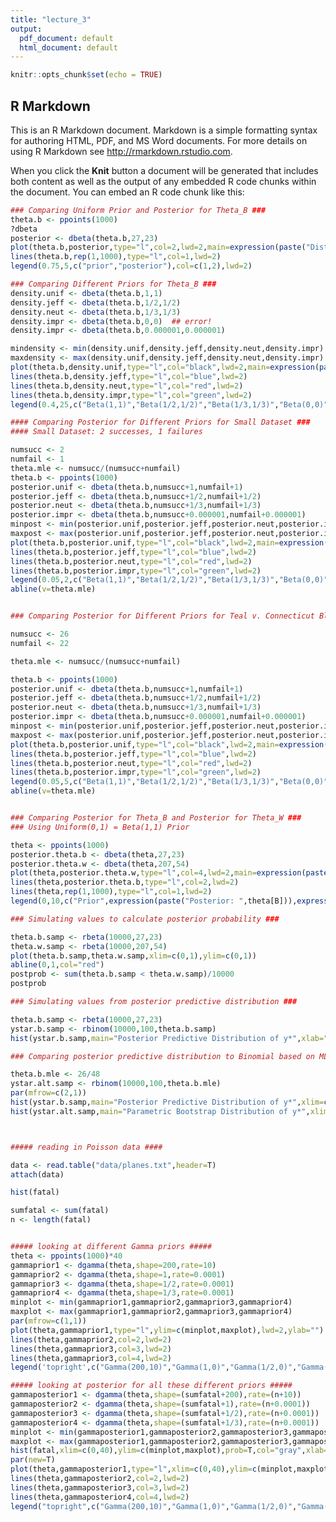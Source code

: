```yaml
---
title: "lecture_3"
output:
  pdf_document: default
  html_document: default
---
```


```r
knitr::opts_chunk$set(echo = TRUE)
```

## R Markdown

This is an R Markdown document. Markdown is a simple formatting syntax for authoring HTML, PDF, and MS Word documents. For more details on using R Markdown see <http://rmarkdown.rstudio.com>.

When you click the **Knit** button a document will be generated that includes both content as well as the output of any embedded R code chunks within the document. You can embed an R code chunk like this:

```r
### Comparing Uniform Prior and Posterior for Theta_B ###
theta.b <- ppoints(1000)
?dbeta
posterior <- dbeta(theta.b,27,23)
plot(theta.b,posterior,type="l",col=2,lwd=2,main=expression(paste("Distribution of ",theta[B])),xlab=expression(theta[B]),ylab="Density")
lines(theta.b,rep(1,1000),type="l",col=1,lwd=2)
legend(0.75,5,c("prior","posterior"),col=c(1,2),lwd=2)

### Comparing Different Priors for Theta_B ###
density.unif <- dbeta(theta.b,1,1)
density.jeff <- dbeta(theta.b,1/2,1/2)
density.neut <- dbeta(theta.b,1/3,1/3)
density.impr <- dbeta(theta.b,0,0)  ## error!
density.impr <- dbeta(theta.b,0.000001,0.000001)

mindensity <- min(density.unif,density.jeff,density.neut,density.impr)
maxdensity <- max(density.unif,density.jeff,density.neut,density.impr)
plot(theta.b,density.unif,type="l",col="black",lwd=2,main=expression(paste("Prior Distributions for ",theta[B])),xlab=expression(theta[B]),ylab="Density",ylim=c(mindensity,maxdensity))
lines(theta.b,density.jeff,type="l",col="blue",lwd=2)
lines(theta.b,density.neut,type="l",col="red",lwd=2)
lines(theta.b,density.impr,type="l",col="green",lwd=2)
legend(0.4,25,c("Beta(1,1)","Beta(1/2,1/2)","Beta(1/3,1/3)","Beta(0,0)"),col=c("black","blue","red","green"),lwd=2)

#### Comparing Posterior for Different Priors for Small Dataset ###
#### Small Dataset: 2 successes, 1 failures

numsucc <- 2
numfail <- 1
theta.mle <- numsucc/(numsucc+numfail)
theta.b <- ppoints(1000)
posterior.unif <- dbeta(theta.b,numsucc+1,numfail+1)
posterior.jeff <- dbeta(theta.b,numsucc+1/2,numfail+1/2)
posterior.neut <- dbeta(theta.b,numsucc+1/3,numfail+1/3)
posterior.impr <- dbeta(theta.b,numsucc+0.000001,numfail+0.000001)
minpost <- min(posterior.unif,posterior.jeff,posterior.neut,posterior.impr)
maxpost <- max(posterior.unif,posterior.jeff,posterior.neut,posterior.impr)
plot(theta.b,posterior.unif,type="l",col="black",lwd=2,main=expression(paste("Posterior Distributions for ",theta[B])),xlab=expression(theta[B]),ylab="Density",ylim=c(minpost,maxpost))
lines(theta.b,posterior.jeff,type="l",col="blue",lwd=2)
lines(theta.b,posterior.neut,type="l",col="red",lwd=2)
lines(theta.b,posterior.impr,type="l",col="green",lwd=2)
legend(0.05,2,c("Beta(1,1)","Beta(1/2,1/2)","Beta(1/3,1/3)","Beta(0,0)"),col=c("black","blue","red","green"),lwd=2)
abline(v=theta.mle)


### Comparing Posterior for Different Priors for Teal v. Connecticut Blacks Data ###

numsucc <- 26
numfail <- 22

theta.mle <- numsucc/(numsucc+numfail)

theta.b <- ppoints(1000)
posterior.unif <- dbeta(theta.b,numsucc+1,numfail+1)
posterior.jeff <- dbeta(theta.b,numsucc+1/2,numfail+1/2)
posterior.neut <- dbeta(theta.b,numsucc+1/3,numfail+1/3)
posterior.impr <- dbeta(theta.b,numsucc+0.000001,numfail+0.000001)
minpost <- min(posterior.unif,posterior.jeff,posterior.neut,posterior.impr)
maxpost <- max(posterior.unif,posterior.jeff,posterior.neut,posterior.impr)
plot(theta.b,posterior.unif,type="l",col="black",lwd=2,main=expression(paste("Posterior Distributions for ",theta[B])),xlab=expression(theta[B]),ylab="Density",ylim=c(minpost,maxpost))
lines(theta.b,posterior.jeff,type="l",col="blue",lwd=2)
lines(theta.b,posterior.neut,type="l",col="red",lwd=2)
lines(theta.b,posterior.impr,type="l",col="green",lwd=2)
legend(0.05,5,c("Beta(1,1)","Beta(1/2,1/2)","Beta(1/3,1/3)","Beta(0,0)"),col=c("black","blue","red","green"),lwd=2)
abline(v=theta.mle)


### Comparing Posterior for Theta_B and Posterior for Theta_W ###
### Using Uniform(0,1) = Beta(1,1) Prior

theta <- ppoints(1000)
posterior.theta.b <- dbeta(theta,27,23)
posterior.theta.w <- dbeta(theta,207,54)
plot(theta,posterior.theta.w,type="l",col=4,lwd=2,main=expression(paste("Comparing Posteriors of ",theta[B]," to ",theta[W])),xlab=expression(theta),ylab="Density")
lines(theta,posterior.theta.b,type="l",col=2,lwd=2)
lines(theta,rep(1,1000),type="l",col=1,lwd=2)
legend(0,10,c("Prior",expression(paste("Posterior: ",theta[B])),expression(paste("Posterior: ",theta[W]))),col=c(1,2,4),lwd=2)

### Simulating values to calculate posterior probability ###

theta.b.samp <- rbeta(10000,27,23)
theta.w.samp <- rbeta(10000,207,54)
plot(theta.b.samp,theta.w.samp,xlim=c(0,1),ylim=c(0,1))
abline(0,1,col="red")
postprob <- sum(theta.b.samp < theta.w.samp)/10000
postprob

### Simulating values from posterior predictive distribution ###

theta.b.samp <- rbeta(10000,27,23)
ystar.b.samp <- rbinom(10000,100,theta.b.samp)
hist(ystar.b.samp,main="Posterior Predictive Distribution of y*",xlab="y*",col="gray")

### Comparing posterior predictive distribution to Binomial based on MLE ###

theta.b.mle <- 26/48
ystar.alt.samp <- rbinom(10000,100,theta.b.mle)
par(mfrow=c(2,1))
hist(ystar.b.samp,main="Posterior Predictive Distribution of y*",xlim=c(0,100),col="gray",xlab="y*")
hist(ystar.alt.samp,main="Parametric Bootstrap Distribution of y*",xlim=c(0,100),col="gray",xlab="y*")



##### reading in Poisson data ####

data <- read.table("data/planes.txt",header=T)
attach(data)

hist(fatal)

sumfatal <- sum(fatal)
n <- length(fatal)


##### looking at different Gamma priors #####
theta <- ppoints(1000)*40
gammaprior1 <- dgamma(theta,shape=200,rate=10)
gammaprior2 <- dgamma(theta,shape=1,rate=0.0001)
gammaprior3 <- dgamma(theta,shape=1/2,rate=0.0001)
gammaprior4 <- dgamma(theta,shape=1/3,rate=0.0001)
minplot <- min(gammaprior1,gammaprior2,gammaprior3,gammaprior4)
maxplot <- max(gammaprior1,gammaprior2,gammaprior3,gammaprior4)
par(mfrow=c(1,1))
plot(theta,gammaprior1,type="l",ylim=c(minplot,maxplot),lwd=2,ylab="")
lines(theta,gammaprior2,col=2,lwd=2)
lines(theta,gammaprior3,col=3,lwd=2)
lines(theta,gammaprior3,col=4,lwd=2)
legend('topright',c("Gamma(200,10)","Gamma(1,0)","Gamma(1/2,0)","Gamma(1/3,0)"),col=c(1,2,3,4),lwd=2)

##### looking at posterior for all these different priors #####
gammaposterior1 <- dgamma(theta,shape=(sumfatal+200),rate=(n+10))
gammaposterior2 <- dgamma(theta,shape=(sumfatal+1),rate=(n+0.0001))
gammaposterior3 <- dgamma(theta,shape=(sumfatal+1/2),rate=(n+0.0001))
gammaposterior4 <- dgamma(theta,shape=(sumfatal+1/3),rate=(n+0.0001))
minplot <- min(gammaposterior1,gammaposterior2,gammaposterior3,gammaposterior4)
maxplot <- max(gammaposterior1,gammaposterior2,gammaposterior3,gammaposterior4)
hist(fatal,xlim=c(0,40),ylim=c(minplot,maxplot),prob=T,col="gray",xlab="",ylab="",main="")
par(new=T)
plot(theta,gammaposterior1,type="l",xlim=c(0,40),ylim=c(minplot,maxplot),lwd=2,xlab="",ylab="",main="")
lines(theta,gammaposterior2,col=2,lwd=2)
lines(theta,gammaposterior3,col=3,lwd=2)
lines(theta,gammaposterior4,col=4,lwd=2)
legend("topright",c("Gamma(200,10)","Gamma(1,0)","Gamma(1/2,0)","Gamma(1/3,0)"),col=c(1:4),lwd=2)


```
